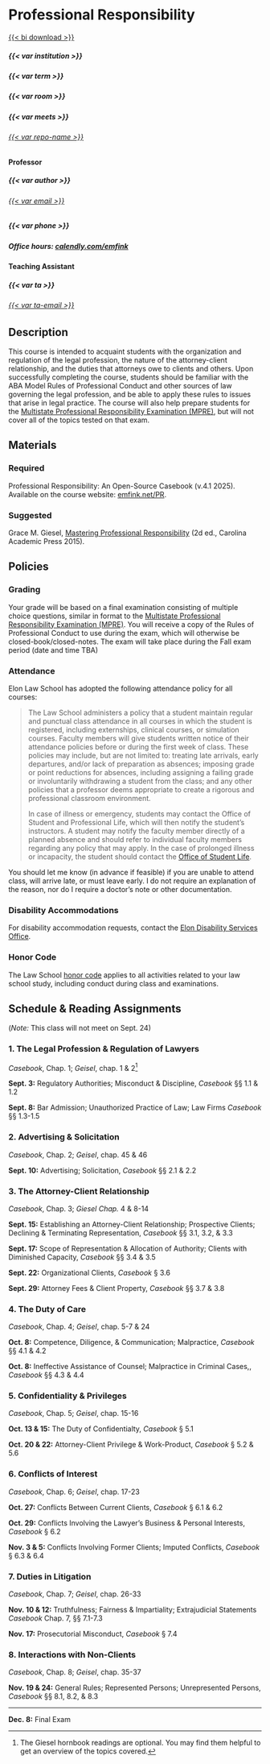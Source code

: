 # Professional Responsibility {.unnumbered}

[{{< bi download >}}](PRsyllabus.pdf "Download Syllabus")

::: {.syllabus}

##### {{< var institution >}}

##### {{< var term >}}

##### {{< var room >}}

##### {{< var meets >}}

###### [{{< var repo-name >}}]({{< var repo-url >}})


#### Professor

##### {{< var author >}}

###### [{{< var email >}}](mailto:{{< var email >}})

##### {{< var phone >}}

##### Office hours: [[calendly.com/emfink]({{< var appointments >}})]{.mono-font-smaller}

#### Teaching Assistant {.unnumbered}

##### {{< var ta >}}

###### [{{< var ta-email >}}](mailto:{{< var ta-email >}})

## Description {.unnumbered}

This course is intended to acquaint students with the organization and regulation of the legal profession, the nature of the attorney-client relationship, and the duties that attorneys owe to clients and others. Upon successfully completing the course, students should be familiar with the ABA Model Rules of Professional Conduct and other sources of law governing the legal profession, and be able to apply these rules to issues that arise in legal practice. The course will also help prepare students for the [Multistate Professional Responsibility Examination (MPRE)](https://www.ncbex.org/exams/mpre/), but will not cover all of the topics tested on that exam. 

## Materials {.unnumbered}

### Required  {.unnumbered}

Professional Responsibility: An Open-Source Casebook (v.4.1 2025). Available on the course website: [[emfink.net/PR](https://www.emfink.net/PR/)]{.mono-font}.

### Suggested  {.unnumbered}

Grace M. Giesel, [Mastering Professional Responsibility](https://cap-press.com/books/isbn/9781611636208/Mastering-Professional-Responsibility-Second-Edition) (2d ed., Carolina Academic Press 2015). 

## Policies {.unnumbered}

### Grading {.unnumbered}

Your grade will be based on a final examination consisting of multiple choice questions, similar in format to the [Multistate Professional Responsibility Examination (MPRE)](https://www.ncbex.org/exams/mpre). You will receive a copy of the Rules of Professional Conduct to use during the exam, which will otherwise be closed-book/closed-notes. The exam will take place during the Fall exam period (date and time TBA)

### Attendance {.unnumbered}

Elon Law School has adopted the following attendance policy for all courses:

> The Law School administers a policy that a student maintain regular and punctual class attendance in all courses in which the student is registered, including externships, clinical courses, or simulation courses. Faculty members will give students written notice of their attendance policies before or during the first week of class. These policies may include, but are not limited to: treating late arrivals, early departures, and/or lack of preparation as absences; imposing grade or point reductions for absences, including assigning a failing grade or involuntarily withdrawing a student from the class; and any other policies that a professor deems appropriate to create a rigorous and professional classroom environment.
> 
> In case of illness or emergency, students may contact the Office of Student and Professional Life, which will then notify the student's instructors. A student may notify the faculty member directly of a planned absence and should refer to individual faculty members regarding any policy that may apply. In the case of prolonged illness or incapacity, the student should contact the [Office of Student Life](https://www.elon.edu/u/law/students/).

You should let me know (in advance if feasible) if you are unable to attend class, will arrive late, or must leave early. I do not require an explanation of the reason, nor do I require a doctor's note or other documentation.

### Disability Accommodations {.unnumbered}

For disability accommodation requests, contact the [Elon Disability Services Office](https://www.elon.edu/u/academics/koenigsberger-learning-center/disabilities-resources/homepage/graduate-student-resources/).

### Honor Code {.unnumbered}

The Law School [honor code](https://www.elon.edu/u/law/students/honor-code/) applies to all activities related to your law school study, including conduct during class and examinations.

\newpage

## Schedule & Reading Assignments {.unnumbered}

(_Note:_ This class will not meet on Sept. 24)

### 1. The Legal Profession & Regulation of Lawyers 

_Casebook_, Chap. 1; _Geisel_, chap. 1 & 2[^syllabus2]

**Sept. 3:** Regulatory Authorities; Misconduct & Discipline, _Casebook_ §§ 1.1 & 1.2

**Sept. 8:** Bar Admission; Unauthorized Practice of Law; Law Firms _Casebook_ §§ 1.3-1.5

### 2. Advertising & Solicitation 

_Casebook_, Chap. 2; _Geisel_, chap. 45 & 46 

**Sept. 10:** Advertising; Solicitation, _Casebook_ §§ 2.1 & 2.2

### 3. The Attorney-Client Relationship 

_Casebook_, Chap. 3; _Giesel Chap._ 4 & 8-14 

**Sept. 15:** Establishing an Attorney-Client Relationship; Prospective Clients; Declining & Terminating Representation, _Casebook_ §§ 3.1, 3.2, & 3.3

**Sept. 17:** Scope of Representation & Allocation of Authority; Clients with Diminished Capacity, _Casebook_ §§ 3.4 & 3.5

**Sept. 22:** Organizational Clients, _Casebook_ § 3.6

**Sept. 29:** Attorney Fees & Client Property, _Casebook_  §§ 3.7 & 3.8 

### 4. The Duty of Care 

_Casebook_, Chap. 4; _Geisel_, chap. 5-7 & 24 

**Oct. 8:** Competence, Diligence, & Communication; Malpractice, _Casebook_ §§ 4.1 & 4.2

**Oct. 8:** Ineffective Assistance of Counsel; Malpractice in Criminal Cases,, _Casebook_ §§ 4.3 & 4.4

### 5. Confidentiality & Privileges 

_Casebook_, Chap. 5; _Geisel_, chap. 15-16 

**Oct. 13 & 15:** The Duty of Confidentialty, _Casebook_ § 5.1

**Oct. 20 & 22:** Attorney-Client Privilege & Work-Product, _Casebook_ § 5.2 & 5.6 

### 6. Conflicts of Interest 

_Casebook_, Chap. 6; _Geisel_, chap. 17-23 

**Oct. 27:** Conflicts Between Current Clients, _Casebook_ § 6.1 & 6.2 

**Oct. 29:** Conflicts Involving the Lawyer's Business & Personal Interests, _Casebook_ § 6.2 

**Nov. 3 & 5:** Conflicts Involving Former Clients; Imputed Conflicts, _Casebook_ § 6.3 & 6.4 

### 7. Duties in Litigation 

_Casebook_, Chap. 7; _Geisel_, chap. 26-33 

**Nov. 10 & 12:** Truthfulness; Fairness & Impartiality; Extrajudicial Statements _Casebook_ Chap. 7, §§ 7.1-7.3

**Nov. 17:** Prosecutorial Misconduct, _Casebook_ § 7.4

### 8. Interactions with Non-Clients 

_Casebook_, Chap. 8; _Geisel_, chap. 35-37 

**Nov. 19 & 24:** General Rules; Represented Persons; Unrepresented Persons, _Casebook_ §§ 8.1, 8.2, & 8.3

---

**Dec. 8:** Final Exam 

[^syllabus2]: The Giesel hornbook readings are optional. You may find them helpful to get an overview of the topics covered.

:::